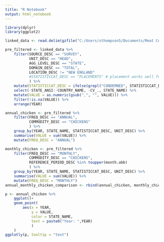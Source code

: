---
title: "R Notebook"
output: html_notebook
---

```{r}
library(dplyr)
library(ggplot2)

```


```{r}
linked_data <- read.delim(gzfile("C:/Users/sthompson5/Documents/Meat Consumption/data/animal_products.csv.gz")) %>%  as_tibble() %>% select(-BEGIN_CODE:-END_CODE, -WEEK_ENDING:-LOAD_TIME )
```

```{r}
pre_filtered <- linked_data %>% 
    filter(SOURCE_DESC == "SURVEY",
           UNIT_DESC == "HEAD",
           AGG_LEVEL_DESC == "STATE",
           DOMAIN_DESC == "TOTAL",
           LOCATION_DESC != "NEW ENGLAND"
           #STATISTICCAT_DESC == "PLACEMENTS" # placement works well for chickens but not other categories
           ) %>%
    mutate(STATISTICCAT_DESC = ifelse(grepl("CONDEMNED", STATISTICCAT_DESC, ignore.case = TRUE), "CONDEMNED", STATISTICCAT_DESC)) %>% 
    select(-STATE_ANSI:-COUNTRY_NAME, -CV_., STATE_NAME) %>% 
    mutate(VALUE = as.numeric(gsub(",", "", VALUE))) %>% 
    filter(!is.na(VALUE)) %>% 
    arrange(YEAR)
```



```{r}
annual_chicken <- pre_filtered %>% 
    filter(FREQ_DESC == "ANNUAL",
           COMMODITY_DESC == "CHICKENS"
           ) %>% 
    group_by(YEAR, STATE_NAME, STATISTICCAT_DESC, UNIT_DESC) %>% 
    summarise(VALUE = sum(VALUE)) %>% 
    mutate(FREQ_DESC = "ANNUAL")

monthly_chicken <- pre_filtered %>% 
    filter(FREQ_DESC == "MONTHLY",
           COMMODITY_DESC == "CHICKENS",
           REFERENCE_PERIOD_DESC %in% toupper(month.abb)
           ) %>% 
    group_by(YEAR, STATE_NAME, STATISTICCAT_DESC, UNIT_DESC) %>% 
    summarise(VALUE = sum(VALUE)) %>% 
    mutate(FREQ_DESC = "MONTHLY")
annual_monthly_chicken_comparison <- rbind(annual_chicken, monthly_chicken)

```

```{r}
p <- annual_chicken %>% 
    ggplot()+
    geom_point(
        aes(x = YEAR, 
            y = VALUE, 
            color = STATE_NAME,
            text = paste0("Year: ",YEAR)
            )
    )
ggplotly(p, tooltip = "text")
```




